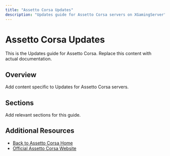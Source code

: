 ```yaml
---
title: "Assetto Corsa Updates"
description: "Updates guide for Assetto Corsa servers on XGamingServer"
---
```


# Assetto Corsa Updates

This is the Updates guide for Assetto Corsa. Replace this content with actual documentation.

## Overview

Add content specific to Updates for Assetto Corsa servers.

## Sections

Add relevant sections for this guide.

## Additional Resources

- [Back to Assetto Corsa Home](./index)
- [Official Assetto Corsa Website](https://example.com)
